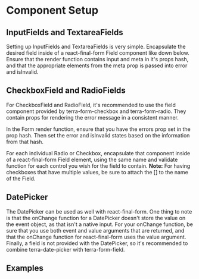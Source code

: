 

<Badge />

# Component Setup

## InputFields and TextareaFields

Setting up InputFields and TextareaFields is very simple. Encapsulate the desired field inside of a react-final-form Field component like down below. Ensure that the render function contains input and meta in it's props hash, and that the appropriate elements from the meta prop is passed into error and isInvalid.

## CheckboxField and RadioFields

For CheckboxField and RadioField, it's recommended to use the field component provided by terra-form-checkbox and terra-form-radio. They contain props for rendering the error message in a consistent manner.

In the Form render function, ensure that you have the errors prop set in the prop hash. Then set the error and isInvalid states based on the information from that hash.

For each individual Radio or Checkbox, encapsulate that component inside of a react-final-form Field element, using the same name and validate function for each control you wish for the field to contain.
**Note:** For having checkboxes that have multiple values, be sure to attach the [] to the name of the Field.

## DatePicker

The DatePicker can be used as well with react-final-form. One thing to note is that the onChange function for a DatePicker doesn't store the value on the event object, as that isn't a native input. For your onChange function, be sure that you use both event and value arguments that are returned, and that the onChange function for react-final-form uses the value argument. Finally, a field is not provided with the DatePicker, so it's recommended to combine terra-date-picker with terra-form-field.

## Examples
<DefaultFormValidation title='Input/TextareaField Validation' />
<FormSubmitRadioField title='RadioField Validation' />
<FormSubmitCheckboxField title='CheckboxField Validation' />
<FormSubmitDatePicker title='DatePicker Validation' />
<FormSubmitDateInput title='DateInput Validation' />
